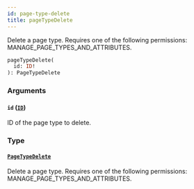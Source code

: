 ```yaml
---
id: page-type-delete
title: pageTypeDelete
---
```



Delete a page type. Requires one of the following permissions: MANAGE_PAGE_TYPES_AND_ATTRIBUTES.

```graphql
pageTypeDelete(
  id: ID!
): PageTypeDelete
```


### Arguments

#### `id` ([`ID`](../../../developer/api-reference/scalars/id))

ID of the page type to delete.


### Type

#### [`PageTypeDelete`](../../../developer/api-reference/objects/page-type-delete) 

Delete a page type. Requires one of the following permissions: MANAGE_PAGE_TYPES_AND_ATTRIBUTES.




